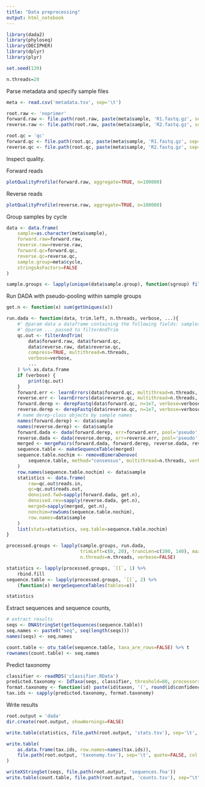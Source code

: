```yaml
---
title: "Data preprocessing"
output: html_notebook
---
```


```r
library(dada2)
library(phyloseq)
library(DECIPHER)
library(dplyr)
library(plyr)

set.seed(139)

n.threads=20
```

Parse metadata and specify sample files

```r
meta <- read.csv('metadata.tsv', sep='\t')

root.raw <- 'noprimer'
forward.raw <- file.path(root.raw, paste(meta$sample, 'R1.fastq.gz', sep='_'))
reverse.raw <- file.path(root.raw, paste(meta$sample, 'R2.fastq.gz', sep='_'))

root.qc = 'qc'
forward.qc <- file.path(root.qc, paste(meta$sample, 'R1.fastq.gz', sep='_'))
reverse.qc <- file.path(root.qc, paste(meta$sample, 'R2.fastq.gz', sep='_'))

```

Inspect quality.

Forward reads

```r
plotQualityProfile(forward.raw, aggregate=TRUE, n=100000)
```

Reverse reads

```r
plotQualityProfile(reverse.raw, aggregate=TRUE, n=100000)
```

Group samples by cycle

```r
data <- data.frame(
    sample=as.character(meta$sample),
    forward.raw=forward.raw,
    reverse.raw=reverse.raw,
    forward.qc=forward.qc,
    reverse.qc=reverse.qc,
    sample.group=meta$cycle,
    stringsAsFactors=FALSE
)

sample.groups <- lapply(unique(data$sample.group), function(sgroup) filter(data, sample.group == sgroup))
```

Run DADA with pseudo-pooling within sample groups

```r
get.n <- function(x) sum(getUniques(x))

run.dada <- function(data, trim.left, n.threads, verbose, ...){
    #' @param data a dataframe containing the following fields: samples, forward.raw, reverse.raw, forward.qc, reverse.qc,
    #' @param ... passed to filterAndTrim
    qc.out <- filterAndTrim(
        data$forward.raw, data$forward.qc, 
        data$reverse.raw, data$reverse.qc, 
        compress=TRUE, multithread=n.threads,
        verbose=verbose,
        ...
    ) %>% as.data.frame
    if (verbose) {
        print(qc.out)
    }
    forward.err <- learnErrors(data$forward.qc, multithread=n.threads, MAX_CONSIST=20)
    reverse.err <- learnErrors(data$reverse.qc, multithread=n.threads, MAX_CONSIST=20)
    forward.derep <- derepFastq(data$forward.qc, n=1e7, verbose=verbose)
    reverse.derep <- derepFastq(data$reverse.qc, n=1e7, verbose=verbose)
    # name derep-class objects by sample names
    names(forward.derep) <- data$sample
    names(reverse.derep) <- data$sample
    forward.dada <- dada(forward.derep, err=forward.err, pool='pseudo', multithread=n.threads, verbose=verbose)
    reverse.dada <- dada(reverse.derep, err=reverse.err, pool='pseudo', multithread=n.threads, verbose=verbose)
    merged <- mergePairs(forward.dada, forward.derep, reverse.dada, reverse.derep, verbose=verbose)
    sequence.table <- makeSequenceTable(merged)
    sequence.table.nochim <- removeBimeraDenovo(
        sequence.table, method="consensus", multithread=n.threads, verbose=verbose
    )
    row.names(sequence.table.nochim) <- data$sample
    statistics <- data.frame(
        raw=qc.out$reads.in, 
        qc=qc.out$reads.out, 
        denoised.fwd=sapply(forward.dada, get.n), 
        denoised.rev=sapply(reverse.dada, get.n), 
        merged=sapply(merged, get.n), 
        nonchim=rowSums(sequence.table.nochim),
        row.names=data$sample
    )
    list(stats=statistics, seq.table=sequence.table.nochim)
}

processed.groups <- lapply(sample.groups, run.dada, 
                           trimLeft=c(0, 20), truncLen=c(200, 140), maxEE=c(3, 5),
                           n.threads=n.threads, verbose=FALSE)

statistics <- lapply(processed.groups, `[[`, 1) %>%
    rbind.fill
sequence.table <- lapply(processed.groups, `[[`, 2) %>%
    (function(x) mergeSequenceTables(tables=x))
```

```r
statistics
```

Extract sequences and sequence counts,

```r
# extract results
seqs <- DNAStringSet(getSequences(sequence.table))
seq.names <- paste0("seq", seq(length(seqs)))
names(seqs) <- seq.names

count.table <- otu_table(sequence.table, taxa_are_rows=FALSE) %>% t
rownames(count.table) <- seq.names
```

Predict taxonomy
```r
classifier <- readRDS('classifier.RData')
predicted.taxonomy <- IdTaxa(seqs, classifier, threshold=80, processors=n.threads)
format.taxonomy <- function(id) paste(id$taxon, '(', round(id$confidence, digits=1), ')', sep='', collapse=';')
tax.ids <- sapply(predicted.taxonomy, format.taxonomy)
```

Write results

```r
root.output = 'dada'
dir.create(root.output, showWarnings=FALSE)

write.table(statistics, file.path(root.output, 'stats.tsv'), sep='\t', quote=FALSE, col.names=NA)

write.table(
    as.data.frame(tax.ids, row.names=names(tax.ids)),
    file.path(root.output, 'taxonomy.tsv'), sep='\t', quote=FALSE, col.names=FALSE
)

writeXStringSet(seqs, file.path(root.output, 'sequences.fna'))
write.table(count.table, file.path(root.output, 'counts.tsv'), sep="\t", quote=FALSE, col.names=NA)

```
